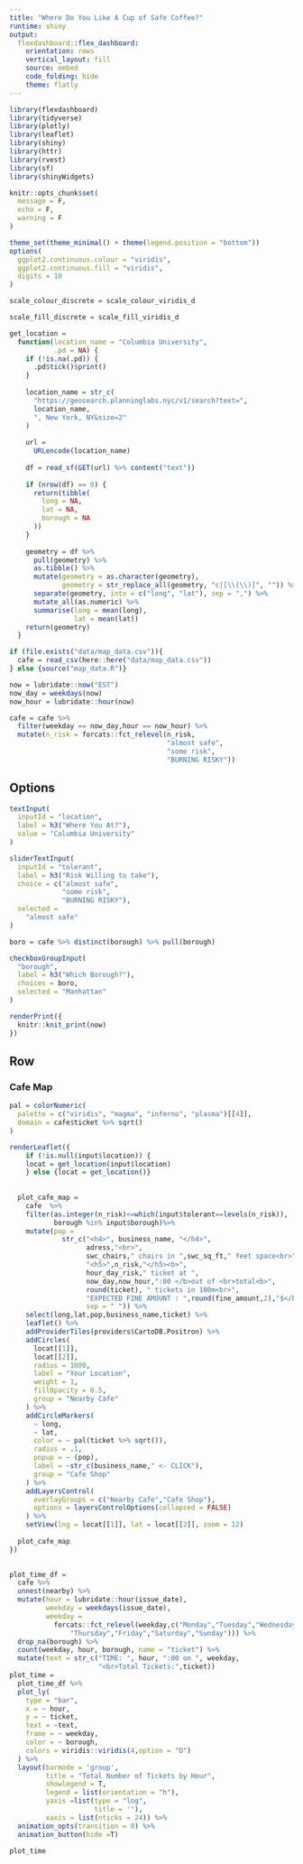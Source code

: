 ```yaml
---
title: "Where Do You Like A Cup of Safe Coffee?"
runtime: shiny
output: 
  flexdashboard::flex_dashboard:
    orientation: rows
    vertical_layout: fill
    source: embed
    code_folding: hide
    theme: flatly
---
```


```r
library(flexdashboard)
library(tidyverse)
library(plotly)
library(leaflet)
library(shiny)
library(httr)
library(rvest)
library(sf)
library(shinyWidgets)

knitr::opts_chunk$set(
  message = F,
  echo = F,
  warning = F
)

theme_set(theme_minimal() + theme(legend.position = "bottom"))
options(
  ggplot2.continuous.colour = "viridis",
  ggplot2.continuous.fill = "viridis",
  digits = 10
)

scale_colour_discrete = scale_colour_viridis_d

scale_fill_discrete = scale_fill_viridis_d

get_location =
  function(location_name = "Columbia University",
           .pd = NA) {
    if (!is.na(.pd)) {
      .pd$tick()$print()
    }
    
    location_name = str_c(
      "https://geosearch.planninglabs.nyc/v1/search?text=",
      location_name,
      ", New York, NY&size=2"
    )
    
    url =
      URLencode(location_name)
    
    df = read_sf(GET(url) %>% content("text"))
    
    if (nrow(df) == 0) {
      return(tibble(
        long = NA,
        lat = NA,
        borough = NA
      ))
    }
    
    geometry = df %>%
      pull(geometry) %>%
      as.tibble() %>%
      mutate(geometry = as.character(geometry),
             geometry = str_replace_all(geometry, "c|[\\(\\)]", "")) %>%
      separate(geometry, into = c("long", "lat"), sep = ",") %>%
      mutate_all(as.numeric) %>%
      summarise(long = mean(long),
                lat = mean(lat))
    return(geometry)
  }

```

```r
if (file.exists("data/map_data.csv")){
  cafe = read_csv(here::here("data/map_data.csv"))
} else {source("map_data.R")}

now = lubridate::now("EST")
now_day = weekdays(now)
now_hour = lubridate::hour(now)

cafe = cafe %>% 
  filter(weekday == now_day,hour == now_hour) %>% 
  mutate(n_risk = forcats::fct_relevel(n_risk,
                                       "almost safe",
                                       "some risk",
                                       "BURNING RISKY"))
```

Options {.sidebar}
-----------------------------------------------------------------------

```r
textInput(
  inputId = "location",
  label = h3("Where You At?"),
  value = "Columbia University"
)

sliderTextInput(
  inputId = "tolerant",
  label = h3("Risk Willing to take"),
  choice = c("almost safe",
             "some risk",
             "BURNING RISKY"),
  selected =
    "almost safe"
)

boro = cafe %>% distinct(borough) %>% pull(borough)

checkboxGroupInput(
  "borough",
  label = h3("Which Borough?"),
  choices = boro,
  selected = "Manhattan"
)


```

```r
renderPrint({
  knitr::knit_print(now)
})
```



Row {data-width=1000}
-----------------------------------------------------------------------

### Cafe Map

```r
pal = colorNumeric(
  palette = c("viridis", "magma", "inferno", "plasma")[[4]],
  domain = cafe$ticket %>% sqrt()
)

renderLeaflet({
    if (!is.null(input$location)) {
    locat = get_location(input$location)
    } else {locat = get_location()}
  
  
  plot_cafe_map =
    cafe  %>%
    filter(as.integer(n_risk)<=which(input$tolerant==levels(n_risk)),
           borough %in% input$borough)%>%
    mutate(pop =
             str_c("<h4>", business_name, "</h4>",
                   adress,"<br>",
                   swc_chairs," chairs in ",swc_sq_ft," feet space<br>",
                   "<h5>",n_risk,"</h5><b>",
                   hour_day_risk," ticket at ",
                   now_day,now_hour,":00 </b>out of <br>total<b>",
                   round(ticket), " tickets in 100m<br>",
                   "EXPECTED FINE AMOUNT : ",round(fine_amount,2),"$</b><br>",
                   sep = " ")) %>%
    select(long,lat,pop,business_name,ticket) %>% 
    leaflet() %>%
    addProviderTiles(providers$CartoDB.Positron) %>%
    addCircles(
      locat[[1]],
      locat[[2]],
      radius = 1000,
      label = "Your Location",
      weight = 1,
      fillOpacity = 0.5,
      group = "Nearby Cafe"
    ) %>% 
    addCircleMarkers(
      ~ long,
      ~ lat,
      color = ~ pal(ticket %>% sqrt()),
      radius = .1,
      popup = ~ (pop),
      label = ~str_c(business_name," <- CLICK"),
      group = "Cafe Shop"
    ) %>% 
    addLayersControl(
      overlayGroups = c("Nearby Cafe","Cafe Shop"),
      options = layersControlOptions(collapsed = FALSE)
    ) %>% 
    setView(lng = locat[[1]], lat = locat[[2]], zoom = 12)
  
  plot_cafe_map
})
  
```


```r
plot_time_df =
  cafe %>% 
  unnest(nearby) %>% 
  mutate(hour = lubridate::hour(issue_date),
         weekday = weekdays(issue_date),
         weekday = 
           forcats::fct_relevel(weekday,c("Monday","Tuesday","Wednesday",
               "Thursday","Friday","Saturday","Sunday"))) %>% 
  drop_na(borough) %>%
  count(weekday, hour, borough, name = "ticket") %>%
  mutate(text = str_c("TIME: ", hour, ":00 on ", weekday, 
                      "<br>Total Tickets:",ticket))
plot_time =
  plot_time_df %>% 
  plot_ly(
    type = "bar",
    x = ~ hour,
    y = ~ ticket,
    text = ~text,
    frame = ~ weekday,
    color = ~ borough,
    colors = viridis::viridis(4,option = "D")
  ) %>%
  layout(barmode = 'group',
         title = "Total Number of Tickets by Hour",
         showlegend = T,
         legend = list(orientation = "h"),
         yaxis =list(type = "log",
                     title = ''),
         xaxis = list(nticks = 24)) %>%
  animation_opts(transition = 0) %>% 
  animation_button(hide =T)
 
plot_time
```

